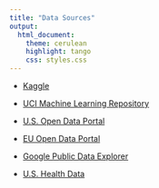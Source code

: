 ```yaml
---
title: "Data Sources"
output: 
  html_document: 
    theme: cerulean
    highlight: tango
    css: styles.css
---
```


* [Kaggle](http://www.kaggle.com)

* [UCI Machine Learning Repository](https://archive.ics.uci.edu/ml/datasets.php)

* [U.S. Open Data Portal](https://www.data.gov/)

* [EU Open Data Portal](http://data.europa.eu/euodp/en/data/)

* [Google Public Data Explorer](https://www.google.com/publicdata/directory)

* [U.S. Health Data](https://healthdata.gov/search/type/dataset)

